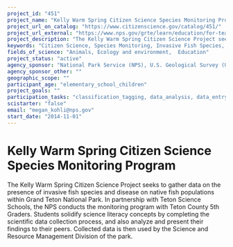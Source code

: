 ```yaml
---
project_id: "451"
project_name: "Kelly Warm Spring Citizen Science Species Monitoring Program"
project_url_on_catalog: "https://www.citizenscience.gov/catalog/451/"
project_url_external: "https://www.nps.gov/grte/learn/education/for-teachers.htm"
project_description: "The Kelly Warm Spring Citizen Science Project seeks to gather data on the presence of invasive fish species and disease on native fish populations within Grand Teton National Park. In partnership with Teton Science Schools, the NPS conducts the monitoring program with Teton County 5th Graders. Students solidify science literacy concepts by completing the scientific data collection process, and also analyze and present their findings to their peers. Collected data is then used by the Science and Resource Management Division of the park."
keywords: "Citizen Science, Species Monitoring, Invasive Fish Species, Kelly Warm Spring, Grand Teton National Park, Management"
fields_of_science: "Animals, Ecology and environment,  Education"
project_status: "active"
agency_sponsor: "National Park Service (NPS), U.S. Geological Survey (USGS)"
agency_sponsor_other: ""
geographic_scope: ""
participant_age: "elementary_school_children"
project_goals: ""
participation_tasks: "classification_tagging, data_analysis, data_entry, identification, learning, measurement,  observation, photography, sample_analysis, site_selection_description, specimen_sample_collection"
scistarter: "false"
email: "megan_kohli@nps.gov"
start_date: "2014-11-01"
---
```


# Kelly Warm Spring Citizen Science Species Monitoring Program

The Kelly Warm Spring Citizen Science Project seeks to gather data on the presence of invasive fish species and disease on native fish populations within Grand Teton National Park. In partnership with Teton Science Schools, the NPS conducts the monitoring program with Teton County 5th Graders. Students solidify science literacy concepts by completing the scientific data collection process, and also analyze and present their findings to their peers. Collected data is then used by the Science and Resource Management Division of the park.
